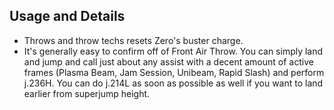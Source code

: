 ## Usage and Details

- Throws and throw techs resets Zero's buster charge.
- It's generally easy to confirm off of Front Air Throw. You can simply land and jump and call just about any assist with a decent amount of active frames (Plasma Beam, Jam Session, Unibeam, Rapid Slash)
  and perform <InputBlock>j.236H</InputBlock>. You can do <InputBlock>j.214L</InputBlock> as soon as possible as well if you want to land earlier from superjump height.
